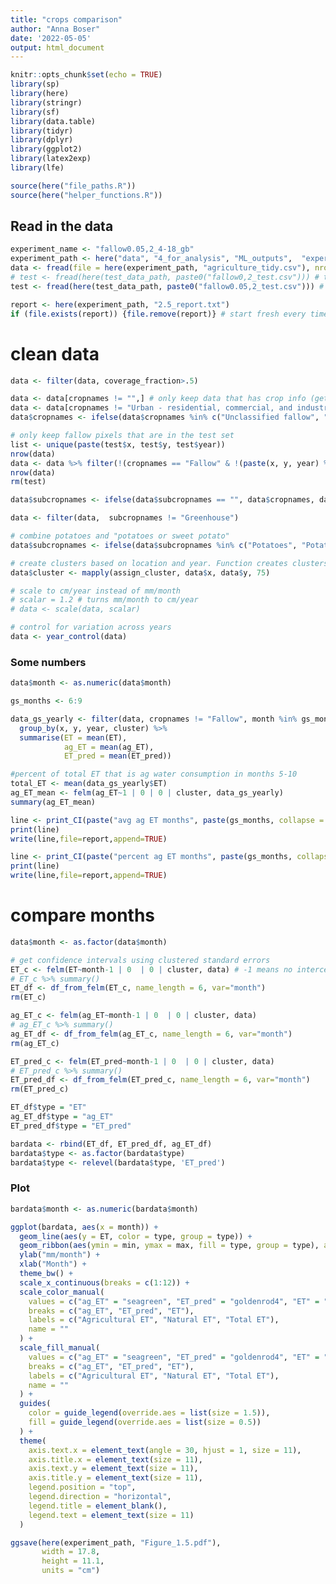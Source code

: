 ```yaml
---
title: "crops comparison"
author: "Anna Boser"
date: '2022-05-05'
output: html_document
---
```


```r
knitr::opts_chunk$set(echo = TRUE)
library(sp)
library(here)
library(stringr)
library(sf)
library(data.table)
library(tidyr)
library(dplyr)
library(ggplot2)
library(latex2exp)
library(lfe)

source(here("file_paths.R"))
source(here("helper_functions.R"))
```

## Read in the data
```r
experiment_name <- "fallow0.05,2_4-18_gb"
experiment_path <- here("data", "4_for_analysis", "ML_outputs",  "experiments", experiment_name)
data <- fread(file = here(experiment_path, "agriculture_tidy.csv"), nrows = 10000)
# test <- fread(here(test_data_path, paste0("fallow0,2_test.csv"))) # the pixels not used in training or validation 
test <- fread(here(test_data_path, paste0("fallow0.05,2_test.csv"))) # the pixels not used in training or validation 

report <- here(experiment_path, "2.5_report.txt")
if (file.exists(report)) {file.remove(report)} # start fresh every time you render
```

# clean data
```r
data <- filter(data, coverage_fraction>.5)

data <- data[cropnames != "",] # only keep data that has crop info (get rid of years without dwr data)
data <- data[cropnames != "Urban - residential, commercial, and industrial, unsegregated",] # remove urban
data$cropnames <- ifelse(data$cropnames %in% c("Unclassified fallow", "Idle"), "Fallow", data$cropnames) # rename unclassified fallow to just fallow

# only keep fallow pixels that are in the test set
list <- unique(paste(test$x, test$y, test$year))
nrow(data)
data <- data %>% filter(!(cropnames == "Fallow" & !(paste(x, y, year) %in% list)))
nrow(data)
rm(test)

data$subcropnames <- ifelse(data$subcropnames == "", data$cropnames, data$subcropnames)

data <- filter(data,  subcropnames != "Greenhouse")

# combine potatoes and "potatoes or sweet potato"
data$subcropnames <- ifelse(data$subcropnames %in% c("Potatoes", "Potato or Sweet potato"), "Potato or Sweet potato", data$subcropnames)
```

```r
# create clusters based on location and year. Function creates clusters of size dist km. 
data$cluster <- mapply(assign_cluster, data$x, data$y, 75)

# scale to cm/year instead of mm/month
# scalar = 1.2 # turns mm/month to cm/year
# data <- scale(data, scalar)

# control for variation across years
data <- year_control(data)
```

### Some numbers
```r
data$month <- as.numeric(data$month)

gs_months <- 6:9

data_gs_yearly <- filter(data, cropnames != "Fallow", month %in% gs_months) %>% 
  group_by(x, y, year, cluster) %>% 
  summarise(ET = mean(ET), 
            ag_ET = mean(ag_ET), 
            ET_pred = mean(ET_pred))

#percent of total ET that is ag water consumption in months 5-10
total_ET <- mean(data_gs_yearly$ET)
ag_ET_mean <- felm(ag_ET~1 | 0 | 0 | cluster, data_gs_yearly)
summary(ag_ET_mean)

line <- print_CI(paste("avg ag ET months", paste(gs_months, collapse = ",")), ag_ET_mean$coefficients[1], ag_ET_mean$cse)
print(line)
write(line,file=report,append=TRUE)

line <- print_CI(paste("percent ag ET months", paste(gs_months, collapse = ",")), (ag_ET_mean$coefficients[1]/total_ET)*100, (ag_ET_mean$cse/total_ET)*100)
print(line)
write(line,file=report,append=TRUE)
```

##################
# compare months
```r
data$month <- as.factor(data$month)

# get confidence intervals using clustered standard errors
ET_c <- felm(ET~month-1 | 0  | 0 | cluster, data) # -1 means no intercept
# ET_c %>% summary()
ET_df <- df_from_felm(ET_c, name_length = 6, var="month")
rm(ET_c)

ag_ET_c <- felm(ag_ET~month-1 | 0  | 0 | cluster, data)
# ag_ET_c %>% summary()
ag_ET_df <- df_from_felm(ag_ET_c, name_length = 6, var="month")
rm(ag_ET_c)

ET_pred_c <- felm(ET_pred~month-1 | 0  | 0 | cluster, data)
# ET_pred_c %>% summary()
ET_pred_df <- df_from_felm(ET_pred_c, name_length = 6, var="month")
rm(ET_pred_c)

ET_df$type = "ET"
ag_ET_df$type = "ag_ET"
ET_pred_df$type = "ET_pred"

bardata <- rbind(ET_df, ET_pred_df, ag_ET_df)
bardata$type <- as.factor(bardata$type)
bardata$type <- relevel(bardata$type, 'ET_pred')
```

### Plot

```r
bardata$month <- as.numeric(bardata$month)

ggplot(bardata, aes(x = month)) +
  geom_line(aes(y = ET, color = type, group = type)) +
  geom_ribbon(aes(ymin = min, ymax = max, fill = type, group = type), alpha = 0.2) +
  ylab("mm/month") +
  xlab("Month") +
  theme_bw() +
  scale_x_continuous(breaks = c(1:12)) +
  scale_color_manual(
    values = c("ag_ET" = "seagreen", "ET_pred" = "goldenrod4", "ET" = "black"),
    breaks = c("ag_ET", "ET_pred", "ET"),
    labels = c("Agricultural ET", "Natural ET", "Total ET"),
    name = ""
  ) +
  scale_fill_manual(
    values = c("ag_ET" = "seagreen", "ET_pred" = "goldenrod4", "ET" = "black"),
    breaks = c("ag_ET", "ET_pred", "ET"),
    labels = c("Agricultural ET", "Natural ET", "Total ET"),
    name = ""
  ) +
  guides(
    color = guide_legend(override.aes = list(size = 1.5)),
    fill = guide_legend(override.aes = list(size = 0.5))
  ) +
  theme(
    axis.text.x = element_text(angle = 30, hjust = 1, size = 11),
    axis.title.x = element_text(size = 11),
    axis.text.y = element_text(size = 11),
    axis.title.y = element_text(size = 11),
    legend.position = "top",
    legend.direction = "horizontal",
    legend.title = element_blank(),
    legend.text = element_text(size = 11)
  )

ggsave(here(experiment_path, "Figure_1.5.pdf"), 
       width = 17.8,
       height = 11.1,
       units = "cm")
```

